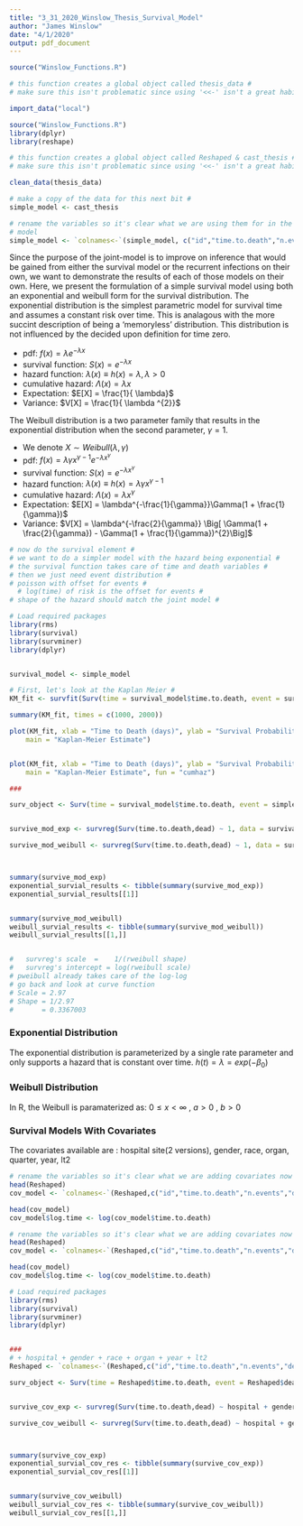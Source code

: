 ---
title: "3_31_2020_Winslow_Thesis_Survival_Model"
author: "James Winslow"
date: "4/1/2020"
output: pdf_document
---
```{r Import_Data}
source("Winslow_Functions.R")

# this function creates a global object called thesis_data #
# make sure this isn't problematic since using '<<-' isn't a great habit #

import_data("local")

```

```{r}
source("Winslow_Functions.R")
library(dplyr)
library(reshape)

# this function creates a global object called Reshaped & cast_thesis #
# make sure this isn't problematic since using '<<-' isn't a great habit #

clean_data(thesis_data)
```

```{r}

# make a copy of the data for this next bit #
simple_model <- cast_thesis

# rename the variables so it's clear what we are using them for in the simple
# model
simple_model <- `colnames<-`(simple_model, c("id","time.to.death","n.events","dead"))
```


Since the purpose of the joint-model is to improve on inference that would be gained from either the survival model or the recurrent infections on their own, we want to demonstrate the results of each of those models on their own. 
\newline
Here, we present the formulation of a simple survival model using both an exponential and weibull form for the survival distribution. 
\newline
\section{Exponential Distribution}
\subsection{Overview} The exponential distribution is the simplest parametric model for survival time and assumes a constant risk over time. This is analagous with the more succint description of being a 'memoryless' distribution. This distribution is not influenced by the decided upon definition for time zero. 
\newline
\subsection{Formulation}
* pdf: $f(x) = \lambda e^{- \lambda x}$
* survival function: $S(x)= e^{-\lambda x}$
* hazard function: $\lambda(x) \equiv h(x) = \lambda , \lambda > 0$
* cumulative hazard: $\Lambda(x) = \lambda x$
* Expectation: $E[X] = \frac{1}{ \lambda}$
* Variance: $V[X] = \frac{1}{ \lambda ^{2}}$

\section{Weibull Distribution}
\subsection{Overview} The Weibull distribution is a two parameter family that results in the exponential distribution when the second parameter, $\gamma = 1$.
\subsection{Formulation}
* We denote $X \sim Weibull(\lambda,\gamma)$
* pdf: $f(x) = \lambda \gamma x^{ \gamma - 1}e^{- \lambda x^{ \gamma }}$
* survival function: $S(x) = e^{-\lambda x^{\gamma}}$
* hazard function: $\lambda(x) \equiv h(x) = \lambda \gamma x^{\gamma - 1}$
* cumulative hazard: $\Lambda(x) = \lambda x^{\gamma}$
* Expectation: $E[X] = \lambda^{-\frac{1}{\gamma}}\Gamma(1 + \frac{1}{\gamma})$
* Variance: $V[X] = \lambda^{-\frac{2}{\gamma}} \Big[ \Gamma(1 + \frac{2}{\gamma}) - \Gamma(1 + \frac{1}{\gamma})^{2}\Big]$



```{r}
# now do the survival element #
# we want to do a simpler model with the hazard being exponential #
# the survival function takes care of time and death variables #
# then we just need event distribution #
# poisson with offset for events #
  # log(time) of risk is the offset for events #
# shape of the hazard should match the joint model #

# Load required packages
library(rms)
library(survival)
library(survminer)
library(dplyr)


survival_model <- simple_model

# First, let's look at the Kaplan Meier #
KM_fit <- survfit(Surv(time = survival_model$time.to.death, event = survival_model$dead)~1, data = survival_model)

summary(KM_fit, times = c(1000, 2000))

plot(KM_fit, xlab = "Time to Death (days)", ylab = "Survival Probability", 
    main = "Kaplan-Meier Estimate")


plot(KM_fit, xlab = "Time to Death (days)", ylab = "Survival Probability", 
    main = "Kaplan-Meier Estimate", fun = "cumhaz")

### 

surv_object <- Surv(time = survival_model$time.to.death, event = simple_model$dead)


survive_mod_exp <- survreg(Surv(time.to.death,dead) ~ 1, data = survival_model, dist="exponential", x = TRUE)

survive_mod_weibull <- survreg(Surv(time.to.death,dead) ~ 1, data = survival_model, dist="weibull", x = TRUE)



summary(survive_mod_exp)
exponential_survial_results <- tibble(summary(survive_mod_exp))
exponential_survial_results[[1]]


summary(survive_mod_weibull)
weibull_survial_results <- tibble(summary(survive_mod_weibull))
weibull_survial_results[[1,]]


#   survreg's scale  =    1/(rweibull shape)
#   survreg's intercept = log(rweibull scale)
# pweibull already takes care of the log-log
# go back and look at curve function
# Scale = 2.97 
# Shape = 1/2.97 
#       = 0.3367003 
```



### Exponential Distribution

The exponential distribution is parameterized by a single rate parameter and only supports a hazard that is constant over time. 
$h(t)=\lambda=exp(-\beta_{0})$



### Weibull Distribution

In R, the Weibull is paramaterized as:
\begin{math}
 f(x|a,b) = \Big( \frac{a}{b}\Big) \Big(\frac{x}{b}\Big)^{a-1} e^{(-\frac{x}{b})^{a}}. 
 \end{math}
$0 \leq x < \infty$ , $a>0$ , $b>0$
 

### Survival Models With Covariates
The covariates available are : hospital site(2 versions), gender, race, organ, quarter, year, lt2
```{r}
# rename the variables so it's clear what we are adding covariates now
head(Reshaped)
cov_model <- `colnames<-`(Reshaped,c("id","time.to.death","n.events","dead","hospital","gender","race","organ","quarter","year","lt2","UngrpHospital"))

head(cov_model)
cov_model$log.time <- log(cov_model$time.to.death)
```

```{r}
# rename the variables so it's clear what we are adding covariates now
head(Reshaped)
cov_model <- `colnames<-`(Reshaped,c("id","time.to.death","n.events","dead","hospital","gender","race","organ","quarter","year","lt2","UngrpHospital"))

head(cov_model)
cov_model$log.time <- log(cov_model$time.to.death)
```


```{r}

# Load required packages
library(rms)
library(survival)
library(survminer)
library(dplyr)


### 
# + hospital + gender + race + organ + year + lt2
Reshaped <- `colnames<-`(Reshaped,c("id","time.to.death","n.events","dead","hospital","gender","race","organ","quarter","year","lt2","UngrpHospital")) 

surv_object <- Surv(time = Reshaped$time.to.death, event = Reshaped$dead)


survive_cov_exp <- survreg(Surv(time.to.death,dead) ~ hospital + gender + race + organ + year + lt2 , data = Reshaped, dist="exponential", x = TRUE)

survive_cov_weibull <- survreg(Surv(time.to.death,dead) ~ hospital + gender + race + organ + year + lt2, data = Reshaped, dist="weibull", x = TRUE)



summary(survive_cov_exp)
exponential_survial_cov_res <- tibble(summary(survive_cov_exp))
exponential_survial_cov_res[[1]]


summary(survive_cov_weibull)
weibull_survial_cov_res <- tibble(summary(survive_cov_weibull))
weibull_survial_cov_res[[1,]]



```